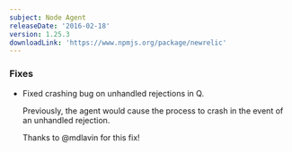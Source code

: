 ```yaml
---
subject: Node Agent
releaseDate: '2016-02-18'
version: 1.25.3
downloadLink: 'https://www.npmjs.org/package/newrelic'
---
```


### Fixes

* Fixed crashing bug on unhandled rejections in Q.

  Previously, the agent would cause the process to crash in the event of an unhandled rejection.

  Thanks to @mdlavin for this fix!
